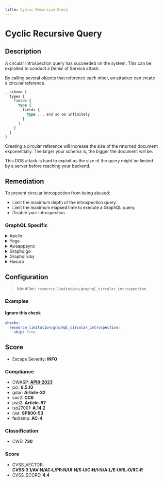 ```yaml
---
title: Cyclic Recursive Query
---
```


# Cyclic Recursive Query

## Description

A circular introspection query has succeeded on the system.
This can be exploited to conduct a Denial of Service attack.

By calling several objects that reference each other, an attacker can create a circular reference.

```graphql
__schema {
  types {
    fields {
      type {
        fields {
          type ... and so on infinitely
        }
      }
    }
  }
}
```

Creating a circular reference will increase the size of the returned document exponentially.
The larger your schema is, the bigger the document will be.

This DOS attack is hard to exploit as the size of the query might be limited by a server before reaching your backend.


## Remediation

To prevent circular introspection from being abused:
- Limit the maximum depth of the introspection query.
- Limit the maximum elapsed time to execute a GraphQL query.
- Disable your introspection.



### GraphQL Specific

<details>
    <summary>Apollo</summary>

To address the issue of cyclic recursive queries within the Apollo framework engine, it is recommended to implement checks that detect cycles in the query structure. This can be achieved by maintaining a record of visited nodes or resolvers and verifying that a node is not revisited within the same query execution context. Additionally, consider setting a maximum depth for queries and using Apollo's query cost analysis to prevent overly complex queries from being executed. By doing so, you can prevent infinite recursion and ensure the stability and performance of your GraphQL service.

</details>

<details>
    <summary>Yoga</summary>

To address the issue of cyclic recursive queries in the Yoga framework engine, it is recommended to implement checks that detect cycles in the query structure. This can be achieved by maintaining a record of visited nodes or paths and verifying that a new query does not reintroduce a previously visited node. Additionally, setting a maximum depth for recursive queries can prevent infinite recursion. If the framework allows, consider using built-in features or plugins that manage query depth and complexity. Always validate and sanitize user input to prevent malicious queries from exploiting recursive functionalities.

</details>

<details>
    <summary>Awsappsync</summary>

To prevent issues with cyclic recursive queries in AWS AppSync, it is recommended to implement depth limiting in your resolvers. This can be achieved by setting a maximum depth for queries and using a depth counting mechanism to track the resolver's call depth. Additionally, consider using query complexity analysis to assign costs to fields and types, and enforce a maximum query cost. This helps to mitigate the risk of overly complex or malicious queries affecting the performance and stability of your GraphQL API.

</details>

<details>
    <summary>Graphqlgo</summary>

To mitigate the risk of cyclic recursive queries in a GraphQL Go framework engine, implement depth limiting to restrict the complexity of the queries that can be executed. Additionally, consider using query cost analysis techniques to assign costs to different fields and types, and enforce a maximum query cost. This can be complemented with throttling based on the client's request rate to prevent abuse. It's also advisable to use persistent queries to allow only pre-approved query operations. Ensure proper monitoring and logging of query patterns to detect and respond to potential abuse.

</details>

<details>
    <summary>Graphqlruby</summary>

To mitigate the risk of cyclic recursive queries in the GraphQL Ruby framework, implement query depth analysis to limit the complexity of accepted queries. Use the `max_depth` option provided by the framework to define the maximum allowed depth for queries. Additionally, consider employing query cost analysis techniques to assign costs to different fields and types, and set a maximum query cost to prevent overly complex queries from being executed. Regularly review and adjust these limits based on the application's performance and requirements.

</details>

<details>
    <summary>Hasura</summary>

To prevent issues with cyclic recursive queries in Hasura, ensure that you set depth limits for queries in the Hasura console under 'Settings' > 'Limits'. Additionally, use query complexity analysis to assign costs to fields and use these costs to limit the depth and breadth of each query. This helps in avoiding performance bottlenecks and potential denial of service attacks caused by deeply nested queries.

</details>

## Configuration

> Identifier: `resource_limitation/graphql_circular_introspection`



### Examples



#### Ignore this check

```yaml
checks:
  resource_limitation/graphql_circular_introspection:
    skip: true
```




## Score

- Escape Severity: **<span className="info-severityom">INFO</span>**

### Compliance

- OWASP: **[API8:2023](https://github.com/OWASP/API-Security/blob/master/editions/2023/en/0xa8-security-misconfiguration.md)**
- pci: **6.5.10**
- gdpr: **Article-32**
- soc2: **CC6**
- psd2: **Article-97**
- iso27001: **A.14.2**
- nist: **SP800-53**
- fedramp: **AC-4**

### Classification

- CWE: **730**




### Score

- CVSS_VECTOR: **CVSS:3.1/AV:N/AC:L/PR:N/UI:N/S:U/C:N/I:N/A:L/E:U/RL:O/RC:R**
- CVSS_SCORE: **4.4**

